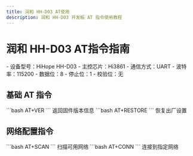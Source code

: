 ```yaml
---
title: 润和 HH-D03 AT使用
description: 润和 HH-D03 开发板 AT 指令使用教程
---
```



# 润和 HH-D03 AT指令指南

<Card title="设备信息" icon="information">
  - 设备型号：HiHope HH-D03
  - 主控芯片：Hi3861
  - 通信方式：UART
  - 波特率：115200
  - 数据位：8
  - 停止位：1
  - 校验位：无
</Card>

## 基础 AT 指令

<Tabs>
  <TabItem label="查询版本">
    ```bash
    AT+VER
    ```
    返回固件版本信息
  </TabItem>

  <TabItem label="恢复出厂">
    ```bash
    AT+RESTORE
    ```
    恢复出厂设置
  </TabItem>
</Tabs>

## 网络配置指令

<Tabs>
  <TabItem label="扫描网络">
    ```bash
    AT+SCAN
    ```
    扫描可用网络
  </TabItem>

  <TabItem label="连接网络">
    ```bash
    AT+CONN
    ```
    连接到指定网络
  </TabItem>
</Tabs>
